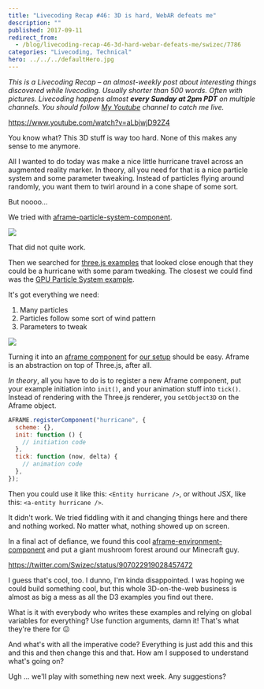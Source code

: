 ```yaml
---
title: "Livecoding Recap #46: 3D is hard, WebAR defeats me"
description: ""
published: 2017-09-11
redirect_from:
  - /blog/livecoding-recap-46-3d-hard-webar-defeats-me/swizec/7786
categories: "Livecoding, Technical"
hero: ../../../defaultHero.jpg
---
```


_This is a Livecoding Recap – an almost-weekly post about interesting things discovered while livecoding. Usually shorter than 500 words. Often with pictures. Livecoding happens almost **every Sunday at 2pm PDT** on multiple channels. You should follow [My Youtube](https://www.youtube.com/TheSwizec) channel to catch me live._

https://www.youtube.com/watch?v=aLbjwjD92Z4

You know what? This 3D stuff is way too hard. None of this makes any sense to me anymore.

All I wanted to do today was make a nice little hurricane travel across an augmented reality marker. In theory, all you need for that is a nice particle system and some parameter tweaking. Instead of particles flying around randomly, you want them to twirl around in a cone shape of some sort.

But noooo…

We tried with [aframe-particle-system-component](https://github.com/IdeaSpaceVR/aframe-particle-system-component).

![](https://swizec.com/blog/wp-content/uploads/2017/09/particles-1.gif)

That did not quite work.

Then we searched for [three.js examples](https://threejs.org/examples/) that looked close enough that they could be a hurricane with some param tweaking. The closest we could find was the [GPU Particle System example](https://threejs.org/examples/#webgl_gpu_particle_system).

It's got everything we need:

1.  Many particles
2.  Particles follow some sort of wind pattern
3.  Parameters to tweak

![](https://swizec.com/blog/wp-content/uploads/2017/09/gpu-particles-system-1024x687.gif)

Turning it into an [aframe component](https://aframe.io/) for [our setup](https://github.com/Swizec/ar-js-experiment) should be easy. Aframe is an abstraction on top of Three.js, after all.

_In theory_, all you have to do is to register a new Aframe component, put your example initiation into `init()`, and your animation stuff into `tick()`. Instead of rendering with the Three.js renderer, you `setObject3D` on the Aframe object.

```javascript
AFRAME.registerComponent("hurricane", {
  scheme: {},
  init: function () {
    // initiation code
  },
  tick: function (now, delta) {
    // animation code
  },
});
```

Then you could use it like this: `<Entity hurricane />`, or without JSX, like this: `<a-entity hurricane />`.

It didn't work. We tried fiddling with it and changing things here and there and nothing worked. No matter what, nothing showed up on screen.

In a final act of defiance, we found this cool [aframe-environment-component](https://github.com/feiss/aframe-environment-component) and put a giant mushroom forest around our Minecraft guy.

https://twitter.com/Swizec/status/907022919028457472

I guess that's cool, too. I dunno, I'm kinda disappointed. I was hoping we could build something cool, but this whole 3D-on-the-web business is almost as big a mess as all the D3 examples you find out there.

What is it with everybody who writes these examples and relying on global variables for everything? Use function arguments, damn it! That's what they're there for 😖

And what's with all the imperative code? Everything is just add this and this and this and then change this and that. How am I supposed to understand what's going on?

Ugh ... we'll play with something new next week. Any suggestions?
